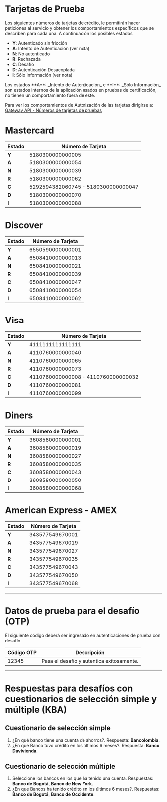 <MissingTranslationBanner />

# Tarjetas de Prueba

Los siguientes números de tarjetas de crédito, le permitirán hacer peticiones al servicio y obtener los comportamientos específicos que se describen para cada una. A continuación los posibles estados

* **Y**: Autenticado sin fricción
* **A**: Intento de Autenticación (ver nota)
* **N**: No autenticado
* **R**: Rechazada
* **C**: Desafío
* **D**: Autenticación Desacoplada
* **I**: Sólo Información (ver nota)

<Note>
Los estados **A**: _Intento de Autenticación_ e **I**: _Sólo Información_ son estados internos de la aplicación usados en pruebas de certificación, no tienen un comportamiento fuera de este.

Para ver los comportamientos de Autorización de las tarjetas dirigirse a: [Gateway API - Números de tarjetas de pruebas](/gateway/testing-card)
</Note>

# Mastercard

| Estado| Número de Tarjeta                    |
|-------|--------------------------------------|
| **Y** | 5180300000000005                     |
| **A** | 5180300000000054                     |
| **N** | 5180300000000039                     |
| **R** | 5180300000000062                     |
| **C** | 5292594382060745 - 5180300000000047  |
| **D** | 5180300000000070                     |
| **I** | 5180300000000088                     |


# Discover

| Estado| Número de Tarjeta   |
|-------|---------------------|
| **Y** | 6550590000000001    |
| **A** | 6508410000000013    |
| **N** | 6508410000000021    |
| **R** | 6508410000000039    |
| **C** | 6508410000000047    |
| **D** | 6508410000000054    |
| **I** | 6508410000000062    |


# Visa

| Estado| Número de Tarjeta                    |
|-------|--------------------------------------|
| **Y** | 4111111111111111                     |
| **A** | 4110760000000040                     |
| **N** | 4110760000000065                     |
| **R** | 4110760000000073                     |
| **C** | 4110760000000008 - 4110760000000032  |
| **D** | 4110760000000081                     |
| **I** | 4110760000000099                     |


# Diners

| Estado| Número de Tarjeta  |
|-------|--------------------|
| **Y** | 3608580000000001   |
| **A** | 3608580000000019   |
| **N** | 3608580000000027   |
| **R** | 3608580000000035   |
| **C** | 3608580000000043   |
| **D** | 3608580000000050   |
| **I** | 3608580000000068   |

# American Express - AMEX

| Estado| Número de Tarjeta  |
|-------|--------------------|
| **Y** | 343577549670001   |
| **A** | 343577549670019   |
| **N** | 343577549670027   |
| **R** | 343577549670035   |
| **C** | 343577549670043   |
| **D** | 343577549670050   |
| **I** | 343577549670068   |

---

# Datos de prueba para el desafío (OTP)

El siguiente código deberá ser ingresado en autenticaciones de prueba con desafío.

Código OTP | Descripción                               |
-----------|-------------------------------------------|
 12345     | Pasa el desafío y autentica exitosamente. |  

---

 # Respuestas para desafíos con cuestionarios de selección simple y múltiple (KBA)

 ## Cuestionario de selección simple

 1. ¿En qué banco tiene una cuenta de ahorros?. Respuesta: **Bancolombia**.
 2. ¿En que Banco tuvo crédito en los últimos 6 meses?. Respuesta: **Banco Davivienda**.

 ## Cuestionario de selección múltiple

1. Seleccione los bancos en los que ha tenido una cuenta. Respuestas: **Banco de Bogotá**, **Banco de New York**.
2. ¿En que Bancos ha tenido crédito en los últimos 6 meses?. Respuestas: **Banco de Bogotá**, **Banco de Occidente**.

